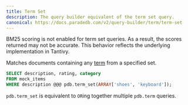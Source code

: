 ```yaml
---
title: Term Set
description: The query builder equivalent of the term set query.
canonical: https://docs.paradedb.com/v2/query-builder/term/term-set
---
```


<Note>
  BM25 scoring is not enabled for term set queries. As a result, the scores
  returned may not be accurate. This behavior reflects the underlying
  implementation in Tantivy.
</Note>

Matches documents containing any [term](/documentation/concepts/term) from a specified set.

```sql
SELECT description, rating, category
FROM mock_items
WHERE description @@@ pdb.term_set(ARRAY['shoes', 'keyboard']);
```

`pdb.term_set` is equivalent to `OR`ing together multiple `pdb.term` queries.
